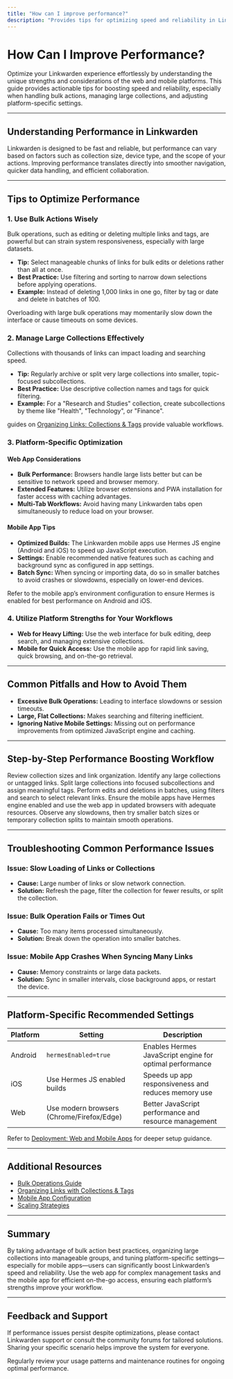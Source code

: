 ```yaml
---
title: "How can I improve performance?"
description: "Provides tips for optimizing speed and reliability in Linkwarden—covering bulk actions, large collections, mobile vs. web traits, and recommended platform-specific settings."
---
```


# How Can I Improve Performance?

Optimize your Linkwarden experience effortlessly by understanding the unique strengths and considerations of the web and mobile platforms. This guide provides actionable tips for boosting speed and reliability, especially when handling bulk actions, managing large collections, and adjusting platform-specific settings.

---

## Understanding Performance in Linkwarden

Linkwarden is designed to be fast and reliable, but performance can vary based on factors such as collection size, device type, and the scope of your actions. Improving performance translates directly into smoother navigation, quicker data handling, and efficient collaboration.

---

## Tips to Optimize Performance

### 1. Use Bulk Actions Wisely

Bulk operations, such as editing or deleting multiple links and tags, are powerful but can strain system responsiveness, especially with large datasets.

- **Tip:** Select manageable chunks of links for bulk edits or deletions rather than all at once.
- **Best Practice:** Use filtering and sorting to narrow down selections before applying operations.
- **Example:** Instead of deleting 1,000 links in one go, filter by tag or date and delete in batches of 100.

<Note>
Overloading with large bulk operations may momentarily slow down the interface or cause timeouts on some devices.
</Note>

### 2. Manage Large Collections Effectively

Collections with thousands of links can impact loading and searching speed.

- **Tip:** Regularly archive or split very large collections into smaller, topic-focused subcollections.
- **Best Practice:** Use descriptive collection names and tags for quick filtering.
- **Example:** For a "Research and Studies" collection, create subcollections by theme like "Health", "Technology", or "Finance".


guides on [Organizing Links: Collections & Tags](https://linkwarden.app/guides/getting-started/collections-and-tags-basics) provide valuable workflows.

### 3. Platform-Specific Optimization

#### Web App Considerations

- **Bulk Performance:** Browsers handle large lists better but can be sensitive to network speed and browser memory.
- **Extended Features:** Utilize browser extensions and PWA installation for faster access with caching advantages.
- **Multi-Tab Workflows:** Avoid having many Linkwarden tabs open simultaneously to reduce load on your browser.

#### Mobile App Tips

- **Optimized Builds:** The Linkwarden mobile apps use Hermes JS engine (Android and iOS) to speed up JavaScript execution.
- **Settings:** Enable recommended native features such as caching and background sync as configured in app settings.
- **Batch Sync:** When syncing or importing data, do so in smaller batches to avoid crashes or slowdowns, especially on lower-end devices.

<Tip>
Refer to the mobile app’s environment configuration to ensure Hermes is enabled for best performance on Android and iOS.
</Tip>

### 4. Utilize Platform Strengths for Your Workflows

- **Web for Heavy Lifting:** Use the web interface for bulk editing, deep search, and managing extensive collections.
- **Mobile for Quick Access:** Use the mobile app for rapid link saving, quick browsing, and on-the-go retrieval.

---

## Common Pitfalls and How to Avoid Them

- **Excessive Bulk Operations:** Leading to interface slowdowns or session timeouts.
- **Large, Flat Collections:** Makes searching and filtering inefficient.
- **Ignoring Native Mobile Settings:** Missing out on performance improvements from optimized JavaScript engine and caching.

---

## Step-by-Step Performance Boosting Workflow

<Steps>
<Step title="Evaluate Your Collections">
Review collection sizes and link organization. Identify any large collections or untagged links.
</Step>
<Step title="Organize into Manageable Groups">
Split large collections into focused subcollections and assign meaningful tags.
</Step>
<Step title="Leverage Bulk Actions Strategically">
Perform edits and deletions in batches, using filters and search to select relevant links.
</Step>
<Step title="Optimize Platform Settings">
Ensure the mobile apps have Hermes engine enabled and use the web app in updated browsers with adequate resources.
</Step>
<Step title="Monitor Performance and Adjust">
Observe any slowdowns, then try smaller batch sizes or temporary collection splits to maintain smooth operations.
</Step>
</Steps>

---

## Troubleshooting Common Performance Issues

### Issue: Slow Loading of Links or Collections

- **Cause:** Large number of links or slow network connection.
- **Solution:** Refresh the page, filter the collection for fewer results, or split the collection.

### Issue: Bulk Operation Fails or Times Out

- **Cause:** Too many items processed simultaneously.
- **Solution:** Break down the operation into smaller batches.

### Issue: Mobile App Crashes When Syncing Many Links

- **Cause:** Memory constraints or large data packets.
- **Solution:** Sync in smaller intervals, close background apps, or restart the device.

---

## Platform-Specific Recommended Settings

| Platform | Setting                          | Description                                                      |
| -------- | ------------------------------- | ----------------------------------------------------------------|
| Android  | `hermesEnabled=true`             | Enables Hermes JavaScript engine for optimal performance        |
| iOS      | Use Hermes JS enabled builds     | Speeds up app responsiveness and reduces memory use             |
| Web      | Use modern browsers (Chrome/Firefox/Edge) | Better JavaScript performance and resource management       |

Refer to [Deployment: Web and Mobile Apps](https://linkwarden.app/deployment/production-setup/web-mobile-deployment) for deeper setup guidance.

---

## Additional Resources

- [Bulk Operations Guide](https://linkwarden.app/guides/advanced-tasks-and-best-practices/bulk-actions)
- [Organizing Links with Collections & Tags](https://linkwarden.app/guides/getting-started/collections-and-tags-basics)
- [Mobile App Configuration](https://linkwarden.app/deployment/production-setup/web-mobile-deployment#mobile-app-builds)
- [Scaling Strategies](https://linkwarden.app/deployment/operations-monitoring/scaling-strategies)

---

## Summary

By taking advantage of bulk action best practices, organizing large collections into manageable groups, and tuning platform-specific settings—especially for mobile apps—users can significantly boost Linkwarden’s speed and reliability. Use the web app for complex management tasks and the mobile app for efficient on-the-go access, ensuring each platform’s strengths improve your workflow.

---

## Feedback and Support

If performance issues persist despite optimizations, please contact Linkwarden support or consult the community forums for tailored solutions. Sharing your specific scenario helps improve the system for everyone.

<Check>
Regularly review your usage patterns and maintenance routines for ongoing optimal performance.
</Check>
